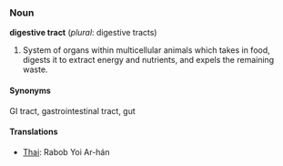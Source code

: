 ===Noun===
'''digestive tract''' (''plural'': digestive tracts)
# System of organs within multicellular animals which takes in food, digests it to extract energy and nutrients, and expels the remaining waste.


====Synonyms====
GI tract, gastrointestinal tract, gut

====Translations====
*[[Thai]]: Rabob Yoi Ar-hán